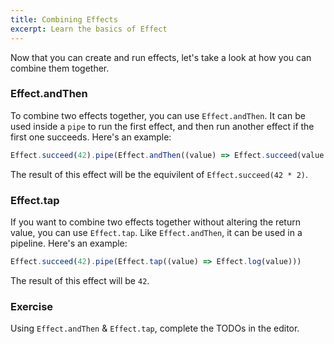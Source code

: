 ```yaml
---
title: Combining Effects
excerpt: Learn the basics of Effect
---
```


Now that you can create and run effects, let's take a look at how you can
combine them together.

### Effect.andThen

To combine two effects together, you can use `Effect.andThen`. It can be used
inside a `pipe` to run the first effect, and then run another effect if the
first one succeeds. Here's an example:

```ts
Effect.succeed(42).pipe(Effect.andThen((value) => Effect.succeed(value * 2)))
```

The result of this effect will be the equivilent of `Effect.succeed(42 * 2)`.

### Effect.tap

If you want to combine two effects together without altering the return value,
you can use `Effect.tap`. Like `Effect.andThen`, it can be used in a pipeline.
Here's an example:

```ts
Effect.succeed(42).pipe(Effect.tap((value) => Effect.log(value)))
```

The result of this effect will be `42`.

### Exercise

Using `Effect.andThen` & `Effect.tap`, complete the TODOs in the editor.
